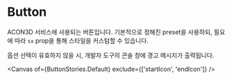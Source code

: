 

<Meta of={ButtonStories} />

# Button

ACON3D 서비스에 사용되는 버튼입니다. 기본적으로 정해진 preset을 사용하되, 필요에 따라 `sx` prop을 통해 스타일을 커스텀할 수 있습니다.

옵션 선택이 유효하지 않을 시, 개발자 도구의 콘솔 창에 경고 메시지가 출력됩니다.

<Canvas of={ButtonStories.Default} exclude={['startIcon', 'endIcon']} />

<Controls />
